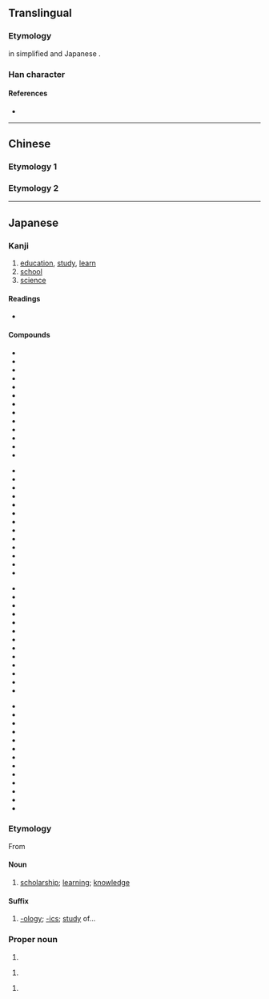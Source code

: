 {{character info/new}}
{{also|學}}

==Translingual==
{{stroke order|type=animate}}
{{ja-forms|学|学|[[學]]}}

===Etymology===
{{Han simp|學|f=𦥯|t=⿱⺍冖}} in simplified {{w|Simplified Chinese|Chinese}} and Japanese {{w|shinjitai}}.

===Han character===
{{Han char|rn=39|rad=子|as=05|sn=8|four=|canj=FBND|ids=⿳⺍冖子}}

====References====
* {{Han ref|kx=0279.121|dkj=06974|dj=0548.060|hdz=21014.030|uh=5B66|ud=23398}}

----

==Chinese==

===Etymology 1===
{{zh-see|學}}

===Etymology 2===
{{zh-see|孛|v}}

----

==Japanese==
{{ja-kanji forms|学|學}}

===Kanji===
{{ja-kanji|grade=1|rs=子05|style=s|kyu=學}}

# [[education]], [[study]], [[learn]]
# [[school]]
# [[science]]

====Readings====
* {{ja-readings
|goon=[[がく]] (gaku)
|kanon=[[がく]] (gaku)
|kun=[[まなぶ]] ([[学ぶ]], manabu)}}

====Compounds====
{{top4}}
* {{m|ja|学位}}
* {{m|ja|学科}}
* {{m|ja|学外}}
* {{m|ja|学期}}
* {{m|ja|学業}}
* {{m|ja|学芸}}
* {{m|ja|学校}}
* {{m|ja|学才}}
* {{m|ja|学際}}
* {{m|ja|学士}}
* {{m|ja|学識}}
* {{m|ja|学術}}
* {{m|ja|学食}}
{{mid4}}
* {{m|ja|学生}}
* {{m|ja|学籍}}
* {{m|ja|学窓}}
* {{m|ja|学僧}}
* {{m|ja|学徒}}
* {{m|ja|学内}}
* {{m|ja|学閥}}
* {{m|ja|学府}}
* {{m|ja|学風}}
* {{m|ja|学名}}
* {{m|ja|学問}}
* {{m|ja|学割}}
* {{m|ja|医学}}
{{mid4}}
* {{m|ja|科学}}
* {{m|ja|化学}}
* {{m|ja|漢学}}
* {{m|ja|経済学}}
* {{m|ja|古学}}
* {{m|ja|後学}}
* {{m|ja|光学}}
* {{m|ja|向学}}
* {{m|ja|工学}}
* {{m|ja|神学}}
* {{m|ja|生物学}}
* {{m|ja|退学}}
* {{m|ja|大学}}
{{mid4}}
* {{m|ja|中学}}
* {{m|ja|停学}}
* {{m|ja|哲学}}
* {{m|ja|入学}}
* {{m|ja|博学}}
* {{m|ja|美学}}
* {{m|ja|物理学}}
* {{m|ja|文学}}
* {{m|ja|法学}}
* {{m|ja|夜学}}
* {{m|ja|蘭学}}
* {{m|ja|学らん}}
* {{m|ja|学蘭}}
{{bottom}}

===Etymology===
From {{etyl|ltc|ja|sort=がく}} {{m|zh|學|tr=hæwk||}}
====Noun====
{{ja-noun|がく|kyu=學}}

# [[scholarship]]; [[learning]]; [[knowledge]]

====Suffix====
{{ja-pos|suffix|がく}}

# [[-ology]]; [[-ics]]; [[study]] of...

===Proper noun===
{{ja-pos|さとる|proper}}

# {{given name|male|lang=ja}}

{{ja-pos|まなぶ|proper}}

# {{given name|male|lang=ja}}

{{ja-pos|まこと|proper}}

# {{given name|male|lang=ja|sort=まこと}}